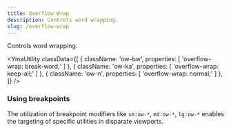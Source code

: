 ```yaml
---
title: Overflow Wrap
description: Controls word wrapping.
slug: /overflow-wrap
---
```



Controls word wrapping.

<YmaUtility
  classData={[
    {
      className: 'ow-bw',
      properties: [
        'overflow-wrap: break-word;'
      ]
    },
    {
      className: 'ow-ka',
      properties: [
        'overflow-wrap: keep-all;'
      ]
    },
    {
      className: 'ow-n',
      properties: [
        'overflow-wrap: normal;'
      ]
    },
  ]}
/>

### Using breakpoints

The utilization of breakpoint modifiers like `sm:ow-*`, `md:ow-*`, `lg:ow-*` enables the targeting of specific utilities in disparate viewports.
